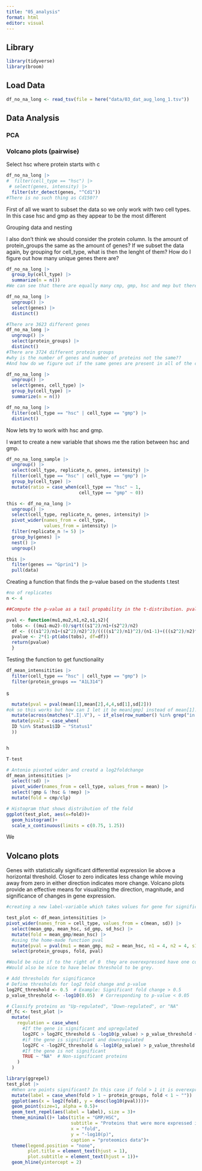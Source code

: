 ```yaml
---
title: "05_analysis"
format: html
editor: visual
---
```


## Library

```r
library(tidyverse)
library(broom)
```

## Load Data

```r
df_no_na_long <- read_tsv(file = here("data/03_dat_aug_long_1.tsv"))
```

## Data Analysis

### PCA

### Volcano plots (pairwise)

Select hsc where protein starts with c

```r
df_no_na_long |> 
#  filter(cell_type == "hsc") |> 
 # select(genes, intensity) |> 
  filter(str_detect(genes, "^Cd1"))
#There is no such thing as Cd150??
```

First of all we want to subset the data so we only work with two cell types. In this case hsc and gmp as they appear to be the most different

Grouping data and nesting

I also don't think we should consider the protein column. Is the amount of protein_groups the same as the amount of genes? If we subset the data again, by grouping for cell_type, what is then the lenght of them? How do I figure out how many unique genes there are?

```r
df_no_na_long |> 
  group_by(cell_type) |> 
  summarize(n = n())
#We can see that there are equally many cmp, gmp, hsc and mep but there are more clp's which is due to the no of replicates
```

```r
df_no_na_long |> 
  ungroup() |> 
  select(genes) |> 
  distinct()

#There are 3623 different genes
df_no_na_long |> 
  ungroup() |> 
  select(protein_groups) |> 
  distinct()
#There are 3724 different protein groups 
#why is the number of genes and number of proteins not the same??
#And how do we figure out if the same genes are present in all of the cell types?

```

```r
df_no_na_long |> 
  ungroup() |> 
  select(genes, cell_type) |> 
  group_by(cell_type) |> 
  summarize(n = n())
```

```r
df_no_na_long |> 
  filter(cell_type == "hsc" | cell_type == "gmp") |> 
  distinct()
```

Now lets try to work with hsc and gmp.

I want to create a new variable that shows me the ration between hsc and gmp.

```r
df_no_na_long_sample |> 
  ungroup() |> 
  select(cell_type, replicate_n, genes, intensity) |> 
  filter(cell_type == "hsc" | cell_type == "gmp") |> 
  group_by(cell_type) |> 
  mutate(ratio = case_when(cell_type == "hsc" ~ 1,
                           cell_type == "gmp" ~ 0))
```

```r
this <- df_no_na_long |> 
  ungroup() |> 
  select(cell_type, replicate_n, genes, intensity) |> 
  pivot_wider(names_from = cell_type,
              values_from = intensity) |> 
  filter(replicate_n != 5) |> 
  group_by(genes) |> 
  nest() |> 
  ungroup()
```

```r
this |> 
  filter(genes == "Gprin1") |> 
  pull(data)
```

Creating a function that finds the p-value based on the students t.test

```r
#no of replicates
n <- 4

##Compute the p-value as a tail propability in the t-distribution. pvalue=2*P(T>|tobs|). pt is the cdf distribution, so the propability that T is smaller than or equal to tobs is given by

pval <- function(mu1,mu2,n1,n2,s1,s2){
  tobs <- ((mu1-mu2)-0)/sqrt((s1^2)/n1+(s2^2)/n2)
  df <- (((s1^2)/n1+(s2^2)/n2)^2)/((((s1^2)/n1)^2)/(n1-1)+(((s2^2)/n2)^2)/(n2-1))
  pvalue <- 2*(1-pt(abs(tobs), df=df))
  return(pvalue)
  }

```

Testing the function to get functionality

```r
df_mean_intensitities |> 
  filter(cell_type == "hsc" | cell_type == "gmp") |> 
  filter(protein_groups == "A1L314") 
```

s

```r
  mutate(pval = pval(mean[1],mean[2],4,4,sd[1],sd[2]))
#ok so this works but how can I let it be mean[gmp] instead of mean[1]. ie a programatical solution...
  mutate(across(matches(".I|.V"), ~ if_else(row_number() %in% grep("in %", name), ./100, .)))
  mutate(pval2 = case_when(
  ID %in% Status1$ID ~ "Status1"
  ))


h

T-test
```

```r
# Antonio pivoted wider and creatd a log2foldchange
df_mean_intensitities |> 
  select(!sd) |> 
  pivot_wider(names_from = cell_type, values_from = mean) |> 
  select(!gmp & !hsc & !mep) |> 
  mutate(fold = cmp/clp) 

```

```r
# Histogram that shows distribution of the fold
ggplot(test_plot, aes(x=fold))+
  geom_histogram()+
  scale_x_continuous(limits = c(0.75, 1.25))
```

We

## Volcano plots

Genes with statistically significant differential expression lie above a horizontal threshold. Closer to zero indicates less change while moving away from zero in either direction indicates more change. Volcano plots provide an effective means for visualizing the direction, magnitude, and significance of changes in gene expression. 

```r
#creating a new label-variable which takes values for gene for significant genes only and otherwise leaves it as "" otherwise there would be waaaay too many (>2000) gene names 

test_plot <- df_mean_intensitities |> 
pivot_wider(names_from = cell_type, values_from = c(mean, sd)) |> 
  select(mean_gmp, mean_hsc, sd_gmp, sd_hsc) |> 
  mutate(fold = mean_gmp/mean_hsc) |> 
  #using the home-made function pval
  mutate(pval = pval(mu1 = mean_gmp, mu2 = mean_hsc, n1 = 4, n2 = 4, s1 = sd_gmp, s2 = sd_hsc)) |> 
  select(protein_groups, fold, pval)

#Would be nice if to the right of 0  they are overexpressed have one color and to the left of zero have another color for underexpressed.
#Would also be nice to have below threshold to be grey. 

# Add thresholds for significance
# Define thresholds for log2 fold change and p-value
log2FC_threshold <- 0.5  # Example: Significant fold change > 0.5
p_value_threshold <- -log10(0.05)  # Corresponding to p-value < 0.05

# Classify proteins as "Up-regulated", "Down-regulated", or "NA"
df_fc <- test_plot |> 
  mutate(
    regulation = case_when(
      #If the gene is significant and upregulated 
      log2FC > log2FC_threshold & -log10(p_value) > p_value_threshold ~ "Up-regulated",
      #if the gene is significant and downregulated
      log2FC < -log2FC_threshold & -log10(p_value) > p_value_threshold ~ "Down-regulated",
      #If the gene is not significant
      TRUE ~ "NA"  # Non-significant proteins
    )
  )

library(ggrepel) 
test_plot |>
  #When are points significant? In this case if fold > 1 it is overexpressed
  mutate(label = case_when(fold > 1 ~ protein_groups, fold < 1 ~ "")) |>
  ggplot(aes(x = log2(fold), y = desc(log10(pval))))+
  geom_point(size=1, alpha = 0.5)+
  geom_text_repel(aes(label = label), size = 3)+
  theme_minimal()+ labs(title = "GMP/HSC",
                        subtitle = "Proteins that were more expressed in GMP are highlighted",
                        x = "fold",
                        y = "-log10(p)",
                        caption = "proteomics data")+
  theme(legend.position = "none",
        plot.title = element_text(hjust = 1),
        plot.subtitle = element_text(hjust = 1))+
  geom_hline(yintercept = 2)

```
